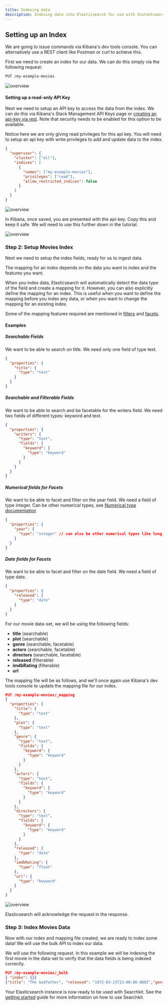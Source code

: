 ```yaml
---
title: Indexing data
description: Indexing data into Elasticsearch for use with Instantsearch and Searchkit
---
```


## Setting up an Index

We are going to issue commands via Kibana's dev tools console. You can alternatively use a REST client like Postman or curl to achieve this.

First we need to create an index for our data. We can do this simply via the following request:

```sh
PUT /my-example-movies
```

![overview](../../../public/docs/create-index.jpg)

#### Setting up a read-only API Key

Next we need to setup an API key to access the data from the index. We can do this via Kibana's Stack Management API Keys page or [creating an api-key via rest](https://www.elastic.co/guide/en/elasticsearch/reference/current/security-api-create-api-key.html). Note that security needs to be enabled for this option to be available.

Notice here we are only giving read privileges for this api key. You will need to setup an api key with write privileges to add and update data to the index.

```json
{
  "superuser": {
    "cluster": ["all"],
    "indices": [
      {
        "names": ["my-example-movies"],
        "privileges": ["read"],
        "allow_restricted_indices": false
      }
    ]
  }
}
```

![overview](../../../public/docs/api-keys.jpg)

In Kibana, once saved, you are presented with the api-key. Copy this and keep it safe. We will need to use this further down in the tutorial.

![overview](../../../public/docs/api-key-view.jpg)

### Step 2: Setup Movies Index

Next we need to setup the index fields, ready for us to ingest data.

The mapping for an index depends on the data you want to index and the features you want. 

When you index data, Elasticsearch will automatically detect the data type of the field and create a mapping for it. However, you can also explicitly define the mapping for an index. This is useful when you want to define the mapping before you index any data, or when you want to change the mapping for an existing index.

Some of the mapping features required are mentioned in [filters](/docs/guides/filters) and [facets](/docs/guides/facets).

#### Examples

##### Searchable Fields

We want to be able to search on title. We need only one field of type text.

```json
{
  "properties": {
    "title": {
      "type": "text"
    }
  }
}
```

##### Searchable and Filterable Fields

We want to be able to search and be facetable for the writers field. We need two fields of different types: keyword and text.

```json
{
  "properties": {
    "writers": {
      "type": "text",
      "fields": {
        "keyword": {
          "type": "keyword"
        }
      }
    }
  }
}
```

##### Numerical fields for Facets

We want to be able to facet and filter on the year field. We need a field of type integer.
Can be other numerical types, see [Numerical type documentation](https://www.elastic.co/guide/en/elasticsearch/reference/current/number.html)

```json
{
  "properties": {
    "year": {
      "type": "integer" // can also be other numerical types like long, short, byte, double, float
    }
  }
}
```

##### Date fields for Facets

We want to be able to facet and filter on the date field. We need a field of type date.

```json
{
  "properties": {
    "released": {
      "type": "date"
    }
  }
}
```

For our movie data-set, we will be using the following fields:

- **title** (searchable)
- **plot** (searchable)
- **genre** (searchable, facetable)
- **actors** (searchable, facetable)
- **directors** (searchable, facetable)
- **released** (filterable)
- **imdbRating** (filterable)
- **url**

The mapping file will be as follows, and we'll once again use Kibana's dev tools console to update the mapping file for our index.

```json
PUT /my-example-movies/_mapping
{
  "properties": {
    "title": {
      "type": "text"
    },
    "plot": {
      "type": "text"
    },
    "genre": {
      "type": "text",
      "fields": {
        "keyword": {
          "type": "keyword"
        }
      }
    },
    "actors": {
      "type": "text",
      "fields": {
        "keyword": {
          "type": "keyword"
        }
      }
    },
    "directors": {
      "type": "text",
      "fields": {
        "keyword": {
          "type": "keyword"
        }
      }
    },
    "released": {
      "type": "date"
    },
    "imdbRating": {
      "type": "float"
    },
    "url": {
      "type": "keyword"
    }
  }
}
```

![overview](../../../public/docs/update-mapping.jpg)

Elasticsearch will acknowledge the request in the response.

### Step 3: Index Movies Data

Now with our index and mapping file created, we are ready to index some data! We will use the bulk API to index our data.

We will use the following request. In this example we will be indexing the first movie in the data-set to verify that the data fields is being indexed correctly.

```json
PUT /my-example-movies/_bulk
{ "index": {}}
{"title": "The Godfather", "released": "1972-03-23T23:00:00.000Z","genre": ["Crime", "Drama"],"directors": ["Francis Ford Coppola"],"actors": ["Marlon Brando", "Al Pacino", "James Caan", "Richard S. Castellano"],"plot": "The aging patriarch of an organized crime dynasty transfers control of his clandestine empire to his reluctant son.","imdbRating": "9.2", "url": "https://www.imdb.com/title/tt0068646/"}
```

Your Elasticsearch instance is now ready to be used with Searchkit. See the [getting started](/docs/getting-started) guide for more information on how to use Searchkit.
